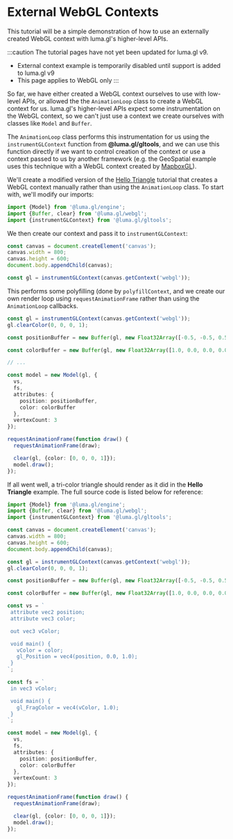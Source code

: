 
# External WebGL Contexts

This tutorial will be a simple demonstration of how to use an externally created WebGL context 
with luma.gl's higher-level APIs. 

:::caution
The tutorial pages have not yet been updated for luma.gl v9. 
- External context example is temporarily disabled until support is added to luma.gl v9
- This page applies to WebGL only
:::


So far, we have either created a WebGL context ourselves 
to use with low-level APIs, or allowed the the `AnimationLoop` class to create a WebGL context for us. 
luma.gl's higher-level APIs expect some instrumentation on the WebGL context, 
so we can't just use a context we create ourselves with classes like `Model` and `Buffer`. 

The `AnimationLoop` class performs this instrumentation for us using the `instrumentGLContext` 
function from **@luma.gl/gltools**, and we can use this function directly 
if we want to control creation of the context or use a context passed to us by another framework 
(e.g. the GeoSpatial example uses this technique with a WebGL context 
created by [MapboxGL](https://docs.mapbox.com/mapbox-gl-js/api/)).

We'll create a modified version of the [Hello Triangle](/docs/tutorials/hello-triangle) tutorial that creates a WebGL context manually rather than using the `AnimationLoop` class. To start with, we'll modify our imports:

```typescript
import {Model} from '@luma.gl/engine';
import {Buffer, clear} from '@luma.gl/webgl';
import {instrumentGLContext} from '@luma.gl/gltools';
```

We then create our context and pass it to `instrumentGLContext`:

```typescript
const canvas = document.createElement('canvas');
canvas.width = 800;
canvas.height = 600;
document.body.appendChild(canvas);

const gl = instrumentGLContext(canvas.getContext('webgl'));
```

This performs some polyfilling (done by `polyfillContext`, and we create our own render loop using `requestAnimationFrame` rather than using the `AnimationLoop` callbacks.

```typescript
const gl = instrumentGLContext(canvas.getContext('webgl'));
gl.clearColor(0, 0, 0, 1);

const positionBuffer = new Buffer(gl, new Float32Array([-0.5, -0.5, 0.5, -0.5, 0.0, 0.5]));

const colorBuffer = new Buffer(gl, new Float32Array([1.0, 0.0, 0.0, 0.0, 1.0, 0.0, 0.0, 0.0, 1.0]));

// ...

const model = new Model(gl, {
  vs,
  fs,
  attributes: {
    position: positionBuffer,
    color: colorBuffer
  },
  vertexCount: 3
});

requestAnimationFrame(function draw() {
  requestAnimationFrame(draw);

  clear(gl, {color: [0, 0, 0, 1]});
  model.draw();
});
```

If all went well, a tri-color triangle should render as it did in the **Hello Triangle** example. The full source code is listed below for reference:

```typescript
import {Model} from '@luma.gl/engine';
import {Buffer, clear} from '@luma.gl/webgl';
import {instrumentGLContext} from '@luma.gl/gltools';

const canvas = document.createElement('canvas');
canvas.width = 800;
canvas.height = 600;
document.body.appendChild(canvas);

const gl = instrumentGLContext(canvas.getContext('webgl'));
gl.clearColor(0, 0, 0, 1);

const positionBuffer = new Buffer(gl, new Float32Array([-0.5, -0.5, 0.5, -0.5, 0.0, 0.5]));

const colorBuffer = new Buffer(gl, new Float32Array([1.0, 0.0, 0.0, 0.0, 1.0, 0.0, 0.0, 0.0, 1.0]));

const vs = `
 attribute vec2 position;
 attribute vec3 color;

 out vec3 vColor;

 void main() {
   vColor = color;
   gl_Position = vec4(position, 0.0, 1.0);
 }
`;

const fs = `
 in vec3 vColor;

 void main() {
   gl_FragColor = vec4(vColor, 1.0);
 }
`;

const model = new Model(gl, {
  vs,
  fs,
  attributes: {
    position: positionBuffer,
    color: colorBuffer
  },
  vertexCount: 3
});

requestAnimationFrame(function draw() {
  requestAnimationFrame(draw);

  clear(gl, {color: [0, 0, 0, 1]});
  model.draw();
});
```
